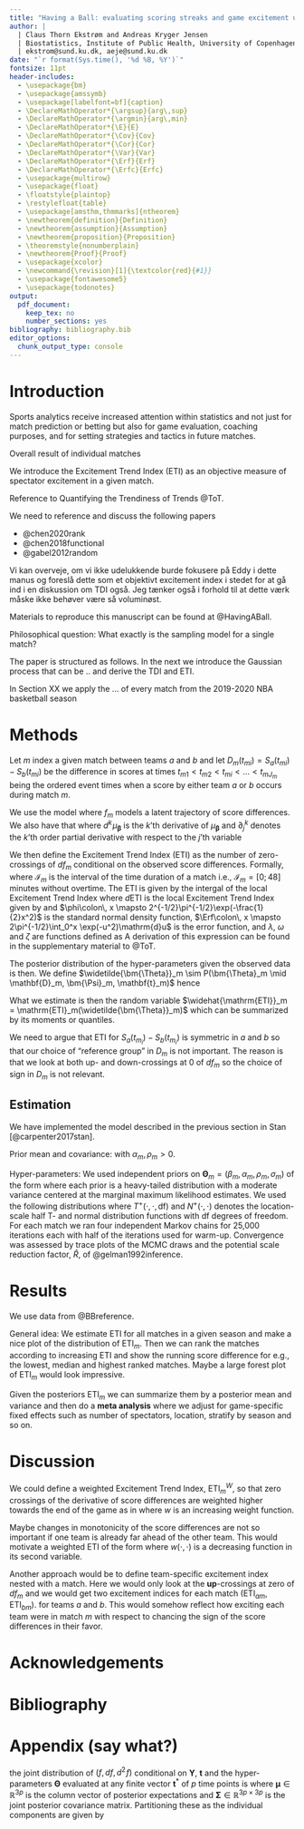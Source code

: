 ```yaml
---
title: "Having a Ball: evaluating scoring streaks and game excitement using in-match trend estimation"
author: | 
  | Claus Thorn Ekstrøm and Andreas Kryger Jensen
  | Biostatistics, Institute of Public Health, University of Copenhagen
  | ekstrom@sund.ku.dk, aeje@sund.ku.dk
date: "`r format(Sys.time(), '%d %B, %Y')`"
fontsize: 11pt  
header-includes:
  - \usepackage{bm}
  - \usepackage{amssymb}
  - \usepackage[labelfont=bf]{caption}
  - \DeclareMathOperator*{\argsup}{arg\,sup}  
  - \DeclareMathOperator*{\argmin}{arg\,min}  
  - \DeclareMathOperator*{\E}{E}
  - \DeclareMathOperator*{\Cov}{Cov}
  - \DeclareMathOperator*{\Cor}{Cor}
  - \DeclareMathOperator*{\Var}{Var}
  - \DeclareMathOperator*{\Erf}{Erf}
  - \DeclareMathOperator*{\Erfc}{Erfc}
  - \usepackage{multirow}
  - \usepackage{float}
  - \floatstyle{plaintop}
  - \restylefloat{table}
  - \usepackage[amsthm,thmmarks]{ntheorem}
  - \newtheorem{definition}{Definition}
  - \newtheorem{assumption}{Assumption}
  - \newtheorem{proposition}{Proposition}
  - \theoremstyle{nonumberplain}
  - \newtheorem{Proof}{Proof}
  - \usepackage{xcolor}
  - \newcommand{\revision}[1]{\textcolor{red}{#1}}
  - \usepackage{fontawesome5}
  - \usepackage{todonotes}
output:
  pdf_document: 
    keep_tex: no
    number_sections: yes
bibliography: bibliography.bib    
editor_options: 
  chunk_output_type: console
---
```


\begin{abstract}
Nu ved jeg godt nok intet om sport, men... \faBasketballBall!
\end{abstract}

\begin{center}
\textbf{Keywords:} APBRmetrics, Bayesian Statistics, Gaussian Processes, Sports Statistics, Trends
\end{center}

# Introduction

Sports analytics receive increased attention within statistics and not just for match prediction or betting but also for game evaluation, coaching purposes, and for setting strategies and tactics in future matches. 



Overall result of individual matches


We introduce the Excitement Trend Index (ETI) as an objective measure of spectator excitement in a given match.

\begin{itemize}
\item Excitement defineret som skift af hvem, der er i føring
\item Vurdering af om et hold trender lige pt.
\item Identificere hvilket ``hot periods'' et hold har i løbet af en kamp til efterfølgende evaluering
\end{itemize}

Reference to Quantifying the Trendiness of Trends @ToT.

We need to reference and discuss the following papers

* @chen2020rank
* @chen2018functional
* @gabel2012random

Vi kan overveje, om vi ikke udelukkende burde fokusere på Eddy i dette manus og foreslå dette som et objektivt excitement index i stedet for at gå ind i en diskussion om TDI også. Jeg tænker også i forhold til at dette værk måske ikke behøver være så voluminøst.

Materials to reproduce this manuscript can be found at @HavingABall.

Philosophical question: What exactly is the sampling model for a single match?

The paper is structured as follows. In the next we introduce the Gaussian process that can be .. and derive the TDI and ETI.

In Section XX we apply the ... of every match from the 2019-2020 NBA basketball season

# Methods {#sec:method}
Let $m$ index a given match between teams $a$ and $b$ and let $D_m(t_{mi}) = S_a(t_{mi}) - S_{b}(t_{mi})$ be the difference in scores at times $t_{m1} < t_{m2} < t_{mi} < \ldots < t_{m J_m}$ being the ordered event times when a score by either team $a$ or $b$ occurs  during match $m$.

We use the model
\begin{align}
\begin{split}
  (\bm{\beta}_m, \bm{\theta}_m, \sigma_{m}^2) \mid \bm{\Psi}_m, \mathbf{t}_m &\sim G(\bm{\Theta}_m \mid \bm{\Psi}_m, \mathbf{t}_m)\\
  f_m(t) \mid \bm{\Theta}_m &\sim \mathcal{GP}(\mu_{\bm{\beta}_m}(t), C_{\bm{\theta}_m}(t, t^\prime))\\
   D_m(t_{mi}) \mid f_m(t_{mi}), t_{mi}, \bm{\Theta}_m &\overset{iid}{\sim} N\left(f_m(t_{mi}), \sigma_{m}^2\right)
\end{split}
\end{align}
where $f_m$ models a latent trajectory of score differences. We also have that
\begin{align}
  \begin{bmatrix}f_m(s)\\ df_m(t)\\ d^2\!f_m(u)\end{bmatrix} \mid \bm{\Theta}_m &\sim \mathcal{GP}\left(\begin{bmatrix}\mu_{\bm{\beta}_m}(s)\\ d\mu_{\bm{\beta}_m}(t)\\ d^2\!\mu_{\bm{\beta}_m}(u)\end{bmatrix}, \begin{bmatrix}C_{\bm{\theta}_m}(s, s^\prime) & \partial_2 C_{\bm{\theta}_m}(s, t) & \partial_2^2 C_{\bm{\theta}_m}(s, u)\\ \partial_1 C_{\bm{\theta}_m}(t, s) & \partial_1 \partial_2 C_{\bm{\theta}_m}(t, t^\prime) & \partial_1 \partial_2^2 C_{\bm{\theta}_m}(t, u)\\ \partial_1^2 C_{\bm{\theta}_m}(u, s) & \partial_1^2\partial_2 C_{\bm{\theta}_m}(u, t) & \partial_1^2 \partial_2^2 C_{\bm{\theta}_m}(u, u^\prime)\end{bmatrix}\right)
\end{align}
where $d^k\!\mu_{\bm{\beta}}$ is the $k$'th derivative of $\mu_{\bm{\beta}}$ and $\partial_j^k$ denotes the $k$'th order partial derivative with respect to the $j$'th variable

We then define the Excitement Trend Index (ETI) as the number of zero-crossings of $df_m$ conditional on the observed score differences. Formally,
\begin{align*}
  \text{ETI}_m(\bm{\Theta}_m) = \E\left[\#\left\{t \in \mathcal{I}_m : df_m(t) = 0\right\} \mid \mathbf{D}_m, \mathbf{t}_m, \bm{\Theta}_m\right]\label{eq:ETIdef}
\end{align*}
where $\mathcal{I}_m$ is the interval of the time duration of a match i.e., $\mathcal{I}_m = [0; 48]$ minutes without overtime. The ETI is given by the intergal of the local Excitement Trend Index
\begin{align*}
  \mathrm{ETI}_m(\bm{\Theta}_m) = \int_{\mathcal{I}_m} d\mathrm{ETI}_m(t \mid \bm{\Theta}_m)\mathrm{d}t
\end{align*}
where $d\mathrm{ETI}$ is the local Excitement Trend Index given by
\begin{align*}
d\mathrm{ETI}_m(t \mid \bm{\Theta}_m) = \lambda(t \mid \Theta)\phi\left(\frac{\mu_{df}(t \mid \bm{\Theta})}{\Sigma_{df}(t,t \mid \bm{\Theta})^{1/2}}\right)\left(2\phi(\zeta(t\mid \bm{\Theta})) + \zeta(t\mid \bm{\Theta})\Erf\left(\frac{\zeta(t\mid \bm{\Theta}		)}{2^{1/2}}\right)\right)
\end{align*}
and $\phi\colon\, x \mapsto 2^{-1/2}\pi^{-1/2}\exp(-\frac{1}{2}x^2)$ is the standard normal density function, $\Erf\colon\, x \mapsto 2\pi^{-1/2}\int_0^x \exp(-u^2)\mathrm{d}u$ is the error function, and $\lambda$, $\omega$ and $\zeta$ are functions defined as
\begin{align*}
  \lambda(t \mid \Theta) &= \frac{\Sigma_{d^2\!f}(t,t \mid \bm{\Theta})^{1/2}}{\Sigma_{df}(t,t \mid \bm{\Theta})^{1/2}}\left(1-\omega(t \mid \bm{\Theta})^2\right)^{1/2}\\
  \omega(t \mid \bm{\Theta}) &= \frac{\Sigma_{df,d^2\!f}(t,t \mid \bm{\Theta})}{\Sigma_{df}(t,t \mid \bm{\Theta})^{1/2}\Sigma_{d^2\!f}(t,t \mid \bm{\Theta})^{1/2}}\\
  \zeta(t\mid \bm{\Theta}) &= \frac{\mu_{df}(t\mid \bm{\Theta})\Sigma_{d^2\!f}(t,t\mid \bm{\Theta})^{1/2}\omega(t)\Sigma_{df}(t,t\mid \bm{\Theta})^{-1/2} - \mu_{d^2\!f}(t\mid \bm{\Theta})}{\Sigma_{d^2\!f}(t,t\mid \bm{\Theta})^{1/2}\left(1 - \omega(t\mid \bm{\Theta})^2\right)^{1/2}}
\end{align*}
A derivation of this expression can be found in the supplementary material to @ToT.

The posterior distribution of the hyper-parameters given the observed data is then. We define $\widetilde{\bm{\Theta}}_m \sim P(\bm{\Theta}_m \mid \mathbf{D}_m, \bm{\Psi}_m, \mathbf{t}_m)$ hence
\begin{align*}
  \widetilde{\bm{\Theta}}_m &\sim \frac{G(\bm{\Theta}_m \mid \bm{\Psi}_m, \mathbf{t}_m) \int P(\mathbf{D}_m \mid f(\mathbf{t}_m), \bm{\Theta}_m, \bm{\Psi}_m, \mathbf{t}_m)dP(f_m(\mathbf{t}_m) \mid \bm{\Theta}_m, \bm{\Psi}_m, \mathbf{t}_m)}{\iint P(\mathbf{D}_m \mid f_m(\mathbf{t}_m), \bm{\Theta}_m, \bm{\Psi}_m, \mathbf{t}_m)dP(f_m(\mathbf{t}_m) \mid \bm{\Theta}_m, \bm{\Psi}_m, \mathbf{t}_m)dG(\bm{\Theta}_m \mid \bm{\Psi}_m, \mathbf{t}_m)}
\end{align*}

What we estimate is then the random variable $\widehat{\mathrm{ETI}}_m = \mathrm{ETI}_m(\widetilde{\bm{\Theta}}_m)$ which can be summarized by its moments or quantiles.

We need to argue that ETI for $S_a(t_{m_i}) - S_{b}(t_{m_i})$ is symmetric in $a$ and $b$ so that our choice of "reference group" in $D_m$ is not important. The reason is that we look at both up- and down-crossings at $0$ of $df_m$ so the choice of sign in $D_m$ is not relevant.

## Estimation

We have implemented the model described in the previous section in Stan [@carpenter2017stan]. 

Prior mean and covariance:
\begin{align*}
  \mu_{\bm{\beta}_m}(t) = \beta_{m}, \quad C_{\bm{\theta}_m}(t, t^\prime) = \alpha^2_m\exp\left(-\frac{(t-t^\prime)^2}{2\rho^2_m}\right)
\end{align*}
with $\alpha_m, \rho_m > 0$. 

Hyper-parameters:
We used independent priors on $\bm{\Theta}_m = (\beta_m, \alpha_m, \rho_m, \sigma_m)$ of the form
\begin{align*}
G(\bm{\Theta}_m \mid \bm{\Psi}_m, \mathbf{t}_m) = G(\beta_m \mid \Psi_{\beta_m})G(\alpha_m \mid \Psi_{\alpha_m})G(\rho_m \mid \Psi_{\rho_m})G(\sigma_m \mid \Psi_{\sigma_m})
\end{align*}
where each prior is a heavy-tailed distribution with a moderate variance centered at the marginal maximum likelihood estimates. We used the following distributions
\begin{align*}
\beta_{m} \sim T\left(\widehat{\beta_m^\text{ML}}, 3, 3\right), \quad \alpha_m \sim T^+\left(\widehat{\alpha_m^\text{ML}}, 3, 3\right), \quad \rho_m \sim N^+\left(\widehat{\rho_m^\text{ML}}, 1\right), \quad \sigma_m \sim T^+\left(\widehat{\sigma_m^\text{ML}}, 3, 3\right)
\end{align*}
where $T^+(\cdot, \cdot, \mathrm{df})$ and $N^+(\cdot, \cdot)$ denotes the location-scale half T- and normal distribution functions with $\mathrm{df}$ degrees of freedom.  For each match we ran four independent Markov chains for 25,000 iterations each with half of the iterations used for warm-up. Convergence was assessed by trace plots of the MCMC draws and the potential scale reduction factor, $\widehat{R}$, of @gelman1992inference.



# Results {#sec:application}

We use data from @BBreference.

General idea: We estimate ETI for all matches in a given season and make a nice plot of the distribution of $\mathrm{ETI}_m$. Then we can rank the matches according to increasing ETI and show the running score difference for e.g., the lowest, median and highest ranked matches. Maybe a large forest plot of $\mathrm{ETI}_m$ would look impressive.

Given the posteriors $\mathrm{ETI}_m$ we can summarize them by a posterior mean and variance and then do a **meta analysis** where we adjust for game-specific fixed effects such as number of spectators, location, stratify by season and so on.


\begin{figure}[htbp]
\includegraphics{../figures/fig1.pdf}
\label{fig1}
\caption{Los Angeles Lakers at Miami Heat. October 11, 2020}
\end{figure}

\begin{figure}[htbp]
\includegraphics{../figures/fig2.pdf}
\label{fig2}
\caption{Caption}
\end{figure}

\begin{figure}[htbp]
\missingfigure[figwidth=\textwidth]{2x3 plot of game with minimum/median/maximum ETI where rows are observed scores + f and df}
\label{fig3}
\caption{Caption}
\end{figure}


# Discussion {#sec:discussion}

We could define a weighted Excitement Trend Index, $\mathrm{ETI}^W_m$, so that zero crossings of the derivative of score differences are weighted higher towards the end of the game as in 
\begin{align*}
  \mathrm{ETI}_m^W = \int_{\mathcal{I}_m} d\mathrm{ETI}_m(t)w(t)\mathrm{d}t
\end{align*}
where $w$ is an increasing weight function.

Maybe changes in monotonicity of the score differences are not so important if one team is already far ahead of the other team. This would motivate a weighted ETI of the form
\begin{align*}
  \mathrm{ETI}_m^W = \int_{\mathcal{I}_m} d\mathrm{ETI}_m(t)w(t, |f_m(t)|)\mathrm{d}t
\end{align*}
where $w(\cdot, \cdot)$ is a decreasing function in its second variable.

Another approach would be to define team-specific excitement index nested with a match. Here we would only look at the **up**-crossings at zero of $df_m$ and we would get two excitement indices for each match $(\mathrm{ETI}_{am}, \mathrm{ETI}_{bm})$. for teams $a$ and $b$. This would somehow reflect how exciting each team were in match $m$ with respect to chancing the sign of the score differences in their favor.


# Acknowledgements {-}

# Bibliography {-}

<div id="refs"></div>

# Appendix (say what?) {-}

the joint distribution of $(f, df, d^2\!f)$ conditional on $\mathbf{Y}$, $\mathbf{t}$ and the hyper-parameters $\bm{\Theta}$ evaluated at any finite vector $\mathbf{t}^\ast$ of $p$ time points is
\begin{align*}
\begin{bmatrix}f(\mathbf{t}^\ast)\\ df(\mathbf{t}^\ast)\\ d^2\!f(\mathbf{t}^\ast)\end{bmatrix} \mid \mathbf{Y}, \mathbf{t}, \bm{\Theta} \sim N\left(\bm{\mu},  \bm{\Sigma}\right)
\end{align*}
where $\bm{\mu} \in \mathbb{R}^{3p}$ is the column vector of posterior expectations and $\bm{\Sigma} \in \mathbb{R}^{3p \times 3p}$ is the joint posterior covariance matrix. Partitioning these as
\begin{align*}
  \bm{\mu} = \begin{bmatrix}\mu_{f}(\mathbf{t^\ast} \mid \bm{\Theta})\\ \mu_{df}(\mathbf{t^\ast} \mid \bm{\Theta})\\ \mu_{d^2\!f}(\mathbf{t^\ast} \mid \bm{\Theta})\end{bmatrix}, \quad \bm{\Sigma} = \begin{bmatrix}\Sigma_{f}(\mathbf{t^\ast},\mathbf{t^\ast} \mid \bm{\Theta}) &  \Sigma_{f,df}(\mathbf{t^\ast},\mathbf{t^\ast} \mid \bm{\Theta}) & \Sigma_{f,d^2\!f}(\mathbf{t^\ast},\mathbf{t^\ast} \mid \bm{\Theta})\\  \Sigma_{f,df}(\mathbf{t^\ast},\mathbf{t^\ast} \mid \bm{\Theta})^T & \Sigma_{df}(\mathbf{t^\ast},\mathbf{t^\ast} \mid \bm{\Theta}) & \Sigma_{df,d^2\!f}(\mathbf{t^\ast},\mathbf{t^\ast} \mid \bm{\Theta})\\ \Sigma_{f,d^2\!f}(\mathbf{t^\ast}, \mathbf{t^\ast} \mid \bm{\Theta})^T & \Sigma_{df,d^2\!f}(\mathbf{t^\ast}, \mathbf{t^\ast} \mid \bm{\Theta})^T & \Sigma_{d^2\!f}(\mathbf{t^\ast}, \mathbf{t^\ast} \mid \bm{\Theta})\end{bmatrix} 
\end{align*}
the individual components are given by
\begin{align*}
  \mu_{f}(\mathbf{t}^\ast \mid \bm{\Theta}) &= \mu_{\bm{\beta}}(\mathbf{t}^\ast) + C_{\bm{\theta}}(\mathbf{t}^\ast, \mathbf{t})\left(C_{\bm{\theta}}(\mathbf{t}, \mathbf{t}) + \sigma^2 I\right)^{-1}\left(\mathbf{Y} - \mu_{\bm{\beta}}(\mathbf{t})\right)\\
  \mu_{df}(\mathbf{t}^\ast \mid \bm{\Theta}) &= d\mu_{\bm{\beta}}(\mathbf{t}^\ast) + \partial_1 C_{\bm{\theta}}(\mathbf{t}^\ast, \mathbf{t})\left(C_{\bm{\theta}}(\mathbf{t}, \mathbf{t}) + \sigma^2 I\right)^{-1}\left(\mathbf{Y} - \mu_{\bm{\beta}}(\mathbf{t})\right) \\
  \mu_{d^2\!f}(\mathbf{t}^\ast \mid \bm{\Theta}) &= d^2\!\mu_{\bm{\beta}}(\mathbf{t}^\ast) + \partial_1^2 C_{\bm{\theta}}(\mathbf{t}^\ast, \mathbf{t})\left(C_{\bm{\theta}}(\mathbf{t}, \mathbf{t}) + \sigma^2 I\right)^{-1}\left(\mathbf{Y} - \mu_{\bm{\beta}}(\mathbf{t})\right)\\
  \Sigma_{f}(\mathbf{t}^\ast, \mathbf{t}^\ast \mid \bm{\Theta}) &= C_{\bm{\theta}}(\mathbf{t}^\ast, \mathbf{t}^\ast) - C_{\bm{\theta}}(\mathbf{t}^\ast, \mathbf{t})\left(C_{\bm{\theta}}(\mathbf{t}, \mathbf{t}) + \sigma^2 I\right)^{-1} C_{\bm{\theta}}(\mathbf{t}, \mathbf{t}^\ast)\\
  \Sigma_{df}(\mathbf{t}^\ast, \mathbf{t}^\ast \mid \bm{\Theta}) &= \partial_1\partial_2C_{\bm{\theta}}(\mathbf{t}^\ast, \mathbf{t}^\ast) - \partial_1C_{\bm{\theta}}(\mathbf{t}^\ast, \mathbf{t})\left(C_{\bm{\theta}}(\mathbf{t}, \mathbf{t}) + \sigma^2 I\right)^{-1} \partial_2C_{\bm{\theta}}(\mathbf{t}, \mathbf{t}^\ast)\\
  \Sigma_{d^2\!f}(\mathbf{t}^\ast, \mathbf{t}^\ast \mid \bm{\Theta}) &= \partial_1^2\partial_2^2 C_{\bm{\theta}}(\mathbf{t}^\ast, \mathbf{t}^\ast) - \partial_1^2 C_{\bm{\theta}}(\mathbf{t}^\ast, \mathbf{t})\left(C_{\bm{\theta}}(\mathbf{t}, \mathbf{t}) + \sigma^2 I\right)^{-1} \partial_2^2 C_{\bm{\theta}}(\mathbf{t}, \mathbf{t}^\ast)\\
  \Sigma_{f, df}(\mathbf{t}^\ast, \mathbf{t}^\ast \mid \bm{\Theta}) &= \partial_2 C_{\bm{\theta}}(\mathbf{t}^\ast, \mathbf{t}^\ast) - C_{\bm{\theta}}(\mathbf{t}^\ast, \mathbf{t})\left(C_{\bm{\theta}}(\mathbf{t}, \mathbf{t}) + \sigma^2 I\right)^{-1} \partial_2 C_{\bm{\theta}}(\mathbf{t}, \mathbf{t}^\ast)\\
  \Sigma_{f, d^2\!f}(\mathbf{t}^\ast, \mathbf{t}^\ast \mid \bm{\Theta}) &= \partial_2^2 C_{\bm{\theta}}(\mathbf{t}^\ast, \mathbf{t}^\ast) - C_{\bm{\theta}}(\mathbf{t}^\ast, \mathbf{t})\left(C_{\bm{\theta}}(\mathbf{t}, \mathbf{t}) + \sigma^2 I\right)^{-1} \partial_2^2 C_{\bm{\theta}}(\mathbf{t}, \mathbf{t}^\ast)\\
  \Sigma_{df, d^2\!f}(\mathbf{t}^\ast, \mathbf{t}^\ast \mid \bm{\Theta}) &= \partial_1 \partial_2^2 C_{\bm{\theta}}(\mathbf{t}^\ast, \mathbf{t}^\ast) - \partial_1 C_{\bm{\theta}}(\mathbf{t}^\ast, \mathbf{t})\left(C_{\bm{\theta}}(\mathbf{t}, \mathbf{t}) + \sigma^2 I\right)^{-1} \partial_2^2 C_{\bm{\theta}}(\mathbf{t}, \mathbf{t}^\ast)
\end{align*}